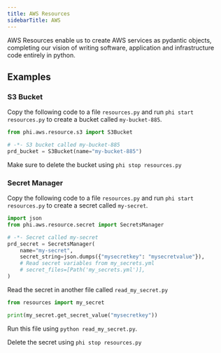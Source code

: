 ```yaml
---
title: AWS Resources
sidebarTitle: AWS
---
```


AWS Resources enable us to create AWS services as pydantic objects, completing our vision of writing software, application and infrastructure code entirely in python.

## Examples

### S3 Bucket

Copy the following code to a file `resources.py` and run `phi start resources.py` to create a bucket called `my-bucket-885`.

<CodeGroup>

```python resources.py
from phi.aws.resource.s3 import S3Bucket

# -*- S3 bucket called my-bucket-885
prd_bucket = S3Bucket(name="my-bucket-885")
```

</CodeGroup>

Make sure to delete the bucket using `phi stop resources.py`

### Secret Manager

Copy the following code to a file `resources.py` and run `phi start resources.py` to create a secret called `my-secret`.

<CodeGroup>

```python resources.py
import json
from phi.aws.resource.secret import SecretsManager

# -*- Secret called my-secret
prd_secret = SecretsManager(
    name="my-secret",
    secret_string=json.dumps({"mysecretkey": "mysecretvalue"}),
    # Read secret variables from my_secrets.yml
    # secret_files=[Path('my_secrets.yml')],
)
```

</CodeGroup>

Read the secret in another file called `read_my_secret.py`

<CodeGroup>

```python read_my_secret.py
from resources import my_secret

print(my_secret.get_secret_value("mysecretkey"))
```

</CodeGroup>

Run this file using `python read_my_secret.py`.

Delete the secret using `phi stop resources.py`
